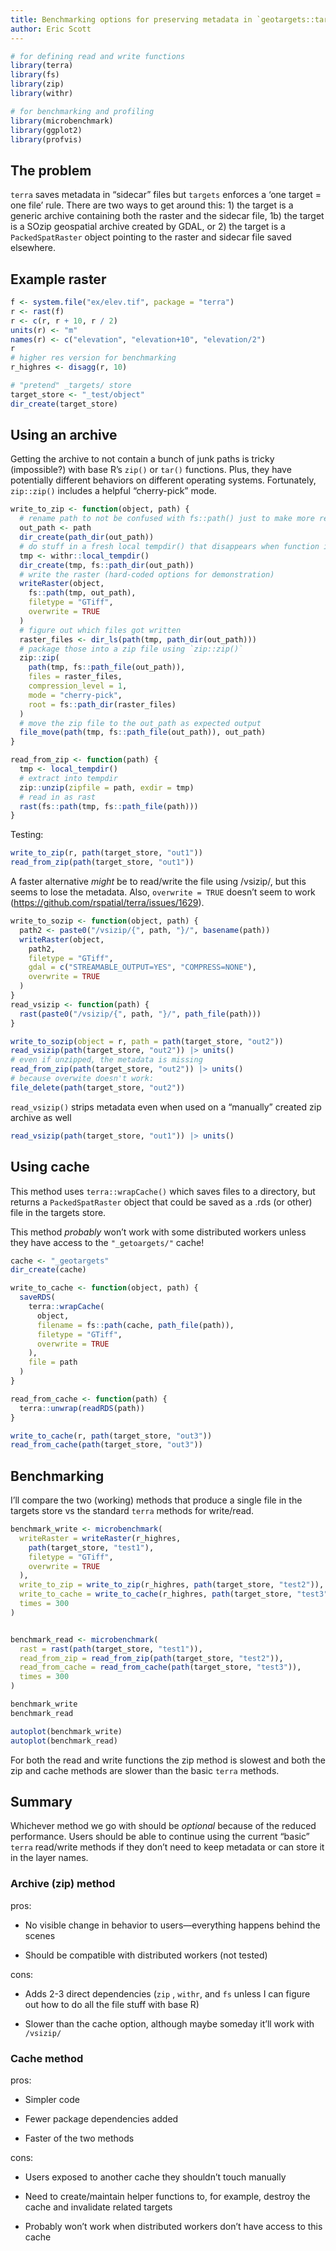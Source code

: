 ```yaml
---
title: Benchmarking options for preserving metadata in `geotargets::tar_terra_rast()`
author: Eric Scott
---
```


```r
# for defining read and write functions
library(terra)
library(fs)
library(zip)
library(withr)

# for benchmarking and profiling
library(microbenchmark)
library(ggplot2)
library(profvis)
```

## The problem

`terra` saves metadata in "sidecar" files but `targets` enforces a 'one target = one file' rule.
There are two ways to get around this: 1) the target is a generic archive containing both the raster and the sidecar file, 1b) the target is a SOzip geospatial archive created by GDAL, or 2) the target is a `PackedSpatRaster` object pointing to the raster and sidecar file saved elsewhere.

## Example raster

```r
f <- system.file("ex/elev.tif", package = "terra")
r <- rast(f)
r <- c(r, r + 10, r / 2)
units(r) <- "m"
names(r) <- c("elevation", "elevation+10", "elevation/2")
r
# higher res version for benchmarking
r_highres <- disagg(r, 10)
```

```r
# "pretend" _targets/ store
target_store <- "_test/object"
dir_create(target_store)
```

## Using an archive

Getting the archive to not contain a bunch of junk paths is tricky (impossible?) with base R's `zip()` or `tar()` functions.
Plus, they have potentially different behaviors on different operating systems.
Fortunately, `zip::zip()` includes a helpful "cherry-pick" mode.

```r
write_to_zip <- function(object, path) {
  # rename path to not be confused with fs::path() just to make more readable
  out_path <- path
  dir_create(path_dir(out_path))
  # do stuff in a fresh local tempdir() that disappears when function is done
  tmp <- withr::local_tempdir()
  dir_create(tmp, fs::path_dir(out_path))
  # write the raster (hard-coded options for demonstration)
  writeRaster(object,
    fs::path(tmp, out_path),
    filetype = "GTiff",
    overwrite = TRUE
  )
  # figure out which files got written
  raster_files <- dir_ls(path(tmp, path_dir(out_path)))
  # package those into a zip file using `zip::zip()`
  zip::zip(
    path(tmp, fs::path_file(out_path)),
    files = raster_files,
    compression_level = 1,
    mode = "cherry-pick",
    root = fs::path_dir(raster_files)
  )
  # move the zip file to the out_path as expected output
  file_move(path(tmp, fs::path_file(out_path)), out_path)
}

read_from_zip <- function(path) {
  tmp <- local_tempdir()
  # extract into tempdir
  zip::unzip(zipfile = path, exdir = tmp)
  # read in as rast
  rast(fs::path(tmp, fs::path_file(path)))
}
```

Testing:

```r
write_to_zip(r, path(target_store, "out1"))
read_from_zip(path(target_store, "out1"))
```

A faster alternative *might* be to read/write the file using /vsizip/, but this seems to lose the metadata.
Also, `overwrite = TRUE` doesn't seem to work (<https://github.com/rspatial/terra/issues/1629>).

```r
write_to_sozip <- function(object, path) {
  path2 <- paste0("/vsizip/{", path, "}/", basename(path))
  writeRaster(object,
    path2,
    filetype = "GTiff",
    gdal = c("STREAMABLE_OUTPUT=YES", "COMPRESS=NONE"),
    overwrite = TRUE
  )
}
read_vsizip <- function(path) {
  rast(paste0("/vsizip/{", path, "}/", path_file(path)))
}
```

```r
write_to_sozip(object = r, path = path(target_store, "out2"))
read_vsizip(path(target_store, "out2")) |> units()
# even if unzipped, the metadata is missing
read_from_zip(path(target_store, "out2")) |> units()
# because overwite doesn't work:
file_delete(path(target_store, "out2"))
```

`read_vsizip()` strips metadata even when used on a "manually" created zip archive as well

```r
read_vsizip(path(target_store, "out1")) |> units()
```

## Using cache

This method uses `terra::wrapCache()` which saves files to a directory, but returns a `PackedSpatRaster` object that could be saved as a .rds (or other) file in the targets store.

::: callout-important
This method *probably* won't work with some distributed workers unless they have access to the `"_getoargets/"` cache!
:::

```r
cache <- "_geotargets"
dir_create(cache)
```

```r
write_to_cache <- function(object, path) {
  saveRDS(
    terra::wrapCache(
      object,
      filename = fs::path(cache, path_file(path)),
      filetype = "GTiff",
      overwrite = TRUE
    ),
    file = path
  )
}

read_from_cache <- function(path) {
  terra::unwrap(readRDS(path))
}
```

```r
write_to_cache(r, path(target_store, "out3"))
read_from_cache(path(target_store, "out3"))
```

## Benchmarking

I'll compare the two (working) methods that produce a single file in the targets store vs the standard `terra` methods for write/read.

```r
benchmark_write <- microbenchmark(
  writeRaster = writeRaster(r_highres,
    path(target_store, "test1"),
    filetype = "GTiff",
    overwrite = TRUE
  ),
  write_to_zip = write_to_zip(r_highres, path(target_store, "test2")),
  write_to_cache = write_to_cache(r_highres, path(target_store, "test3")),
  times = 300
)


benchmark_read <- microbenchmark(
  rast = rast(path(target_store, "test1")),
  read_from_zip = read_from_zip(path(target_store, "test2")),
  read_from_cache = read_from_cache(path(target_store, "test3")),
  times = 300
)
```

```r
benchmark_write
benchmark_read
```

```r
autoplot(benchmark_write)
autoplot(benchmark_read)
```

For both the read and write functions the zip method is slowest and both the zip and cache methods are slower than the basic `terra` methods.

## Summary

Whichever method we go with should be *optional* because of the reduced performance.
Users should be able to continue using the current "basic" `terra` read/write methods if they don't need to keep metadata or can store it in the layer names.

### Archive (zip) method

pros:

-   No visible change in behavior to users—everything happens behind the scenes

-   Should be compatible with distributed workers (not tested)

cons:

-   Adds 2-3 direct dependencies (`zip` , `withr`, and `fs` unless I can figure out how to do all the file stuff with base R)

-   Slower than the cache option, although maybe someday it'll work with `/vsizip/`

### Cache method

pros:

-   Simpler code

-   Fewer package dependencies added

-   Faster of the two methods

cons:

-   Users exposed to another cache they shouldn't touch manually

-   Need to create/maintain helper functions to, for example, destroy the cache and invalidate related targets

-   Probably won't work when distributed workers don't have access to this cache
